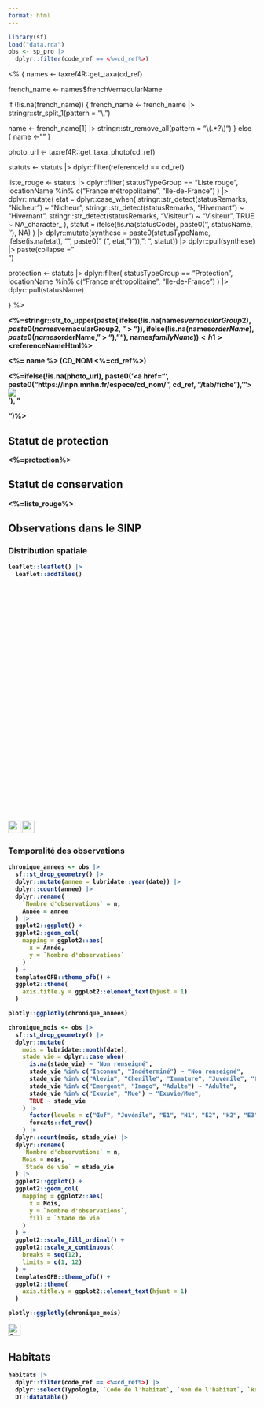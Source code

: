 ```yaml
---
format: html
---
```


```r
library(sf)
load("data.rda") 
obs <- sp_pro |> 
  dplyr::filter(code_ref == <%=cd_ref%>)
```

<% { 
names <- taxref4R::get_taxa(cd_ref)

french_name <- names$frenchVernacularName

if (!is.na(french_name)) { french_name <- french_name |> stringr::str_split_1(pattern = "\\,")

name <- french_name[1] |> stringr::str_remove_all(pattern = "\\(.*?\\)") } else { name <-"" }

photo_url <- taxref4R::get_taxa_photo(cd_ref)

statuts <- statuts |> dplyr::filter(referenceId == cd_ref)

liste_rouge <- statuts |> dplyr::filter( statusTypeGroup == "Liste rouge", locationName %in% c("France métropolitaine", "Ile-de-France") ) |> dplyr::mutate( etat = dplyr::case_when( stringr::str_detect(statusRemarks, "Nicheur") ~ "Nicheur", stringr::str_detect(statusRemarks, "Hivernant") ~ "Hivernant", stringr::str_detect(statusRemarks, "Visiteur") ~ "Visiteur", TRUE ~ NA_character_ ), statut = ifelse(!is.na(statusCode), paste0('[', statusName, ']{style="background-color: ', couleurs_uicn[statusCode], '; color: ', couleurs_uicn_font[statusCode], ';"}'), NA) ) |> dplyr::mutate(synthese = paste0(statusTypeName, ifelse(is.na(etat), "", paste0(" (", etat,")")),": ", statut)) |> dplyr::pull(synthese) |> paste(collapse ="<br>")

protection <- statuts |> dplyr::filter( statusTypeGroup == "Protection", locationName %in% c("France métropolitaine", "Ile-de-France") ) |> dplyr::pull(statusName)

} %>

<b><%=stringr::str_to_upper(paste(
  ifelse(!is.na(names$vernacularGroup2), paste0(names$vernacularGroup2, " > ")),
  ifelse(!is.na(names$orderName), paste0(names$orderName, " > "), ""),
  names$familyName
))%></b>
<h1><%=names$referenceNameHtml%></h1>

<b><%= name %> (CD_NOM <%=cd_ref%>)</b>

<%=ifelse(!is.na(photo_url), paste0('<a href="', paste0("https://inpn.mnhn.fr/espece/cd_nom/", cd_ref, "/tab/fiche"),'"><img src="', photo_url, '" style="display: flex; max-width: 100%; max-height: 450px;"/></a>'), "

<div>

</div>

")%>

<h2>Statut de protection</h2>

<%=protection%>

<h2>Statut de conservation</h2>

<%=liste_rouge%>

<h2>Observations dans le SINP</h2>

<h3>Distribution spatiale</h3>

```r
leaflet::leaflet() |> 
  leaflet::addTiles()
```


<div class="cell">

  <div class="cell-output-display">
  
  <div class="leaflet html-widget html-fill-item" id="htmlwidget-39265a46cb2e687622d6" style="width:100%;height:464px;"></div>
  
  <script>
  // Initialisation de la carte Leaflet
    var map = L.map('htmlwidget-39265a46cb2e687622d6').setView([48.8566, 2.3522], 8); // Coordonnées centrées sur l'Île-de-France
    
  // Ajout des tuiles OpenStreetMap
    L.tileLayer('https://{s}.tile.openstreetmap.org/{z}/{x}/{y}.png', {
      attribution: '&copy; <a href="https://openstreetmap.org/copyright/">OpenStreetMap</a>, <a href="https://opendatacommons.org/licenses/odbl/">ODbL</a>',
      maxZoom: 18
    }).addTo(map);
    
      // Chargement du fichier GeoJSON avec les limites de l'Île-de-France
    fetch('limites_idf.geojson') // Remplacez par le bon chemin d'accès
      .then(response => response.json())
      .then(data => {
          // Appliquer le style aux polygones
          L.geoJSON(data, {
              style: function(feature) {
                  return {
                      color: "black", // Couleur des bordures
                      weight: 1,      // Épaisseur des bordures
                      fillColor: null, // Pas de couleur de remplissage
                      fillOpacity: 0   // Opacité de remplissage à 0 pour être transparent
                  };
              }
          }).addTo(map);
          // Ajuster la vue de la carte pour couvrir tous les polygones
          map.fitBounds(geojsonLayer.getBounds());
      })
      .catch(error => console.error('Erreur lors du chargement des limites de l\'Île-de-France :', error));
      
    fetch('obs_<%=cd_ref%>.geojson')
    .then(response => response.json())
    .then(data => {
      // Ajouter les points filtrés à la carte avec un style de point
      L.geoJSON(data, {
        pointToLayer: function(feature, latlng) {
          var marker = L.circleMarker(latlng, {
            radius: 5,         // Taille du marqueur
            color: "blue",     // Couleur de bordure
            fillColor: "blue", // Couleur de remplissage
            fillOpacity: 0.8   // Opacité du remplissage
          });
          
          // Ajouter infobulle au survol
          marker.bindTooltip(feature.properties.date);
          
          // Ajouter une popup au clic
          marker.bindPopup(feature.properties.label);
          
          return marker;
        }
      }).addTo(map);
    })
    .catch(error => console.error("Erreur lors du chargement des points : ", error));
    
  </script>
    
  </div>
  
</div>

<a href="https://inpn.mnhn.fr/espece/cd_nom/<%=cd_ref%>/tab/carte" target="_blank" title="Observations de l'espèces das l'INPN"><img src="logo_inpn.png" height="25"/></a> <a href="https://geonature.arb-idf.fr/atlas/espece/<%=cd_ref%>" target="_blank" title="Observations de l'espèce dans Géonat'IdF"><img src="logo_geonatidf.png" height="25"/></a>

<h3>

Temporalité des observations

</h2>

```r
chronique_annees <- obs |> 
  sf::st_drop_geometry() |> 
  dplyr::mutate(annee = lubridate::year(date)) |> 
  dplyr::count(annee) |> 
  dplyr::rename(
    `Nombre d'observations` = n,
    Année = annee
  ) |> 
  ggplot2::ggplot() +
  ggplot2::geom_col(
    mapping = ggplot2::aes(
      x = Année,
      y = `Nombre d'observations`
    )
  ) +
  templatesOFB::theme_ofb() +
  ggplot2::theme(
    axis.title.y = ggplot2::element_text(hjust = 1)
  )

plotly::ggplotly(chronique_annees)
```

```r
chronique_mois <- obs |> 
  sf::st_drop_geometry() |> 
  dplyr::mutate(
    mois = lubridate::month(date),
    stade_vie = dplyr::case_when(
      is.na(stade_vie) ~ "Non renseigné",
      stade_vie %in% c("Inconnu", "Indéterminé") ~ "Non renseigné",
      stade_vie %in% c("Alevin", "Chenille", "Immature", "Juvénile", "Larve", "Poussin") ~ "Juvénile",
      stade_vie %in% c("Emergent", "Imago", "Adulte") ~ "Adulte",
      stade_vie %in% c("Exuvie", "Mue") ~ "Exuvie/Mue",
      TRUE ~ stade_vie
    ) |> 
      factor(levels = c("Œuf", "Juvénile", "E1", "H1", "E2", "H2", "E3", "H3", "E4", "H4", "E5", "H5", "Adulte", "Non renseigné")) |> 
      forcats::fct_rev()
    ) |>
  dplyr::count(mois, stade_vie) |> 
  dplyr::rename(
    `Nombre d'observations` = n,
    Mois = mois,
    `Stade de vie` = stade_vie
  ) |> 
  ggplot2::ggplot() +
  ggplot2::geom_col(
    mapping = ggplot2::aes(
      x = Mois,
      y = `Nombre d'observations`,
      fill = `Stade de vie`
    )
  ) +
  ggplot2::scale_fill_ordinal() +
  ggplot2::scale_x_continuous(
    breaks = seq(12),
    limits = c(1, 12)
  ) +
  templatesOFB::theme_ofb() +
  ggplot2::theme(
    axis.title.y = ggplot2::element_text(hjust = 1)
  )

plotly::ggplotly(chronique_mois)
```

<a href="https://inpn.mnhn.fr/espece/cd_nom/<%=cd_ref%> /tab/valorisation?lg=fr" target="_blank"><img src="logo_inpn.png" title="Synthèse nationale sur l&apos;INPN" height="25"/></a>

<h2>Habitats</h2>

```r
habitats |> 
  dplyr::filter(code_ref == <%=cd_ref%>) |> 
  dplyr::select(Typologie, `Code de l'habitat`, `Nom de l'habitat`, `Relation avec l'habitat`, Condition, Remarque) |> 
  DT::datatable()
```

